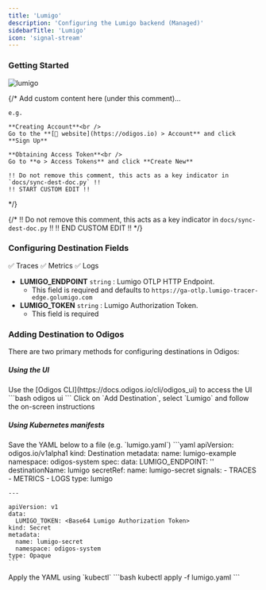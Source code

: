 ```yaml
---
title: 'Lumigo'
description: 'Configuring the Lumigo backend (Managed)'
sidebarTitle: 'Lumigo'
icon: 'signal-stream'
---
```


### Getting Started

<img src="https://d15jtxgb40qetw.cloudfront.net/lumigo.svg" alt="lumigo" className="not-prose h-20" />

{/*
    Add custom content here (under this comment)...

    e.g.

    **Creating Account**<br />
    Go to the **[🔗 website](https://odigos.io) > Account** and click **Sign Up**

    **Obtaining Access Token**<br />
    Go to **⚙️ > Access Tokens** and click **Create New**

    !! Do not remove this comment, this acts as a key indicator in `docs/sync-dest-doc.py` !!
    !! START CUSTOM EDIT !!
*/}

{/*
    !! Do not remove this comment, this acts as a key indicator in `docs/sync-dest-doc.py` !!
    !! END CUSTOM EDIT !!
*/}

### Configuring Destination Fields

<Accordion title="Supported Signals:">
  ✅ Traces
  ✅ Metrics
  ✅ Logs
</Accordion>

- **LUMIGO_ENDPOINT** `string` : Lumigo OTLP HTTP Endpoint.
  - This field is required and defaults to `https://ga-otlp.lumigo-tracer-edge.golumigo.com`
- **LUMIGO_TOKEN** `string` : Lumigo Authorization Token.
  - This field is required

### Adding Destination to Odigos

There are two primary methods for configuring destinations in Odigos:

##### **Using the UI**

<Steps>
  <Step>
    Use the [Odigos CLI](https://docs.odigos.io/cli/odigos_ui) to access the UI
    ```bash
    odigos ui
    ```
  </Step>
  <Step>
    Click on `Add Destination`, select `Lumigo` and follow the on-screen instructions
  </Step>
</Steps>

##### **Using Kubernetes manifests**

<Steps>
  <Step>
    Save the YAML below to a file (e.g. `lumigo.yaml`)
    ```yaml
    apiVersion: odigos.io/v1alpha1
    kind: Destination
    metadata:
      name: lumigo-example
      namespace: odigos-system
    spec:
      data:
        LUMIGO_ENDPOINT: '<Lumigo OTLP HTTP Endpoint (default: https://ga-otlp.lumigo-tracer-edge.golumigo.com)>'
      destinationName: lumigo
      secretRef:
        name: lumigo-secret
      signals:
      - TRACES
      - METRICS
      - LOGS
      type: lumigo

    ---

    apiVersion: v1
    data:
      LUMIGO_TOKEN: <Base64 Lumigo Authorization Token>
    kind: Secret
    metadata:
      name: lumigo-secret
      namespace: odigos-system
    type: Opaque
    ```
  </Step>
  <Step>
    Apply the YAML using `kubectl`
    ```bash
    kubectl apply -f lumigo.yaml
    ```
  </Step>
</Steps>